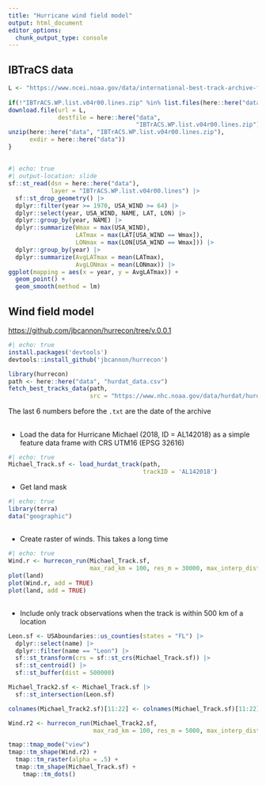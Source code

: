 ```yaml
---
title: "Hurricane wind field model"
output: html_document
editor_options: 
  chunk_output_type: console
---
```



## IBTraCS data

```r
L <- "https://www.ncei.noaa.gov/data/international-best-track-archive-for-climate-stewardship-ibtracs/v04r00/access/shapefile/IBTrACS.WP.list.v04r00.lines.zip"
  
if(!"IBTrACS.WP.list.v04r00.lines.zip" %in% list.files(here::here("data"))) {
download.file(url = L,
              destfile = here::here("data",
                                    "IBTrACS.WP.list.v04r00.lines.zip"))
unzip(here::here("data", "IBTrACS.WP.list.v04r00.lines.zip"),
      exdir = here::here("data"))
}
```

## 

```r
#| echo: true
#| output-location: slide
sf::st_read(dsn = here::here("data"), 
            layer = "IBTrACS.WP.list.v04r00.lines") |>
  sf::st_drop_geometry() |>
  dplyr::filter(year >= 1970, USA_WIND >= 64) |>
  dplyr::select(year, USA_WIND, NAME, LAT, LON) |>
  dplyr::group_by(year, NAME) |>
  dplyr::summarize(Wmax = max(USA_WIND),
                   LATmax = max(LAT[USA_WIND == Wmax]),
                   LONmax = max(LON[USA_WIND == Wmax])) |>
  dplyr::group_by(year) |>
  dplyr::summarize(AvgLATmax = mean(LATmax),
                   AvgLONmax = mean(LONmax)) |>
ggplot(mapping = aes(x = year, y = AvgLATmax)) +
  geom_point() +
  geom_smooth(method = lm)
```

## Wind field model

<https://github.com/jbcannon/hurrecon/tree/v.0.0.1>

```r
#| echo: true
install.packages('devtools')
devtools::install_github('jbcannon/hurrecon')

library(hurrecon)
path <- here::here("data", "hurdat_data.csv")
fetch_best_tracks_data(path,
                       src = "https://www.nhc.noaa.gov/data/hurdat/hurdat2-1851-2021-100522.txt")
```

The last 6 numbers before the `.txt` are the date of the archive

## 

-   Load the data for Hurricane Michael (2018, ID = AL142018) as a simple feature data frame with CRS UTM16 (EPSG 32616)

```r
#| echo: true
Michael_Track.sf <- load_hurdat_track(path, 
                                      trackID = 'AL142018')
```

-   Get land mask

```r
#| echo: true
library(terra)
data("geographic")
```

## 

-   Create raster of winds. This takes a long time

```r
#| echo: true
Wind.r <- hurrecon_run(Michael_Track.sf, 
                       max_rad_km = 100, res_m = 30000, max_interp_dist_km = 5)
plot(land)
plot(Wind.r, add = TRUE)
plot(land, add = TRUE)
```

##  {.smaller}

-   Include only track observations when the track is within 500 km of a location

```r
Leon.sf <- USAboundaries::us_counties(states = "FL") |>
  dplyr::select(name) |>
  dplyr::filter(name == "Leon") |>
  sf::st_transform(crs = sf::st_crs(Michael_Track.sf)) |>
  sf::st_centroid() |>
  sf::st_buffer(dist = 500000)

Michael_Track2.sf <- Michael_Track.sf |>
  sf::st_intersection(Leon.sf) 

colnames(Michael_Track2.sf)[11:22] <- colnames(Michael_Track.sf)[11:22]

Wind.r2 <- hurrecon_run(Michael_Track2.sf, 
                        max_rad_km = 100, res_m = 5000, max_interp_dist_km = 5)

tmap::tmap_mode("view")
tmap::tm_shape(Wind.r2) +
  tmap::tm_raster(alpha = .5) +
  tmap::tm_shape(Michael_Track.sf) +
    tmap::tm_dots()
```
